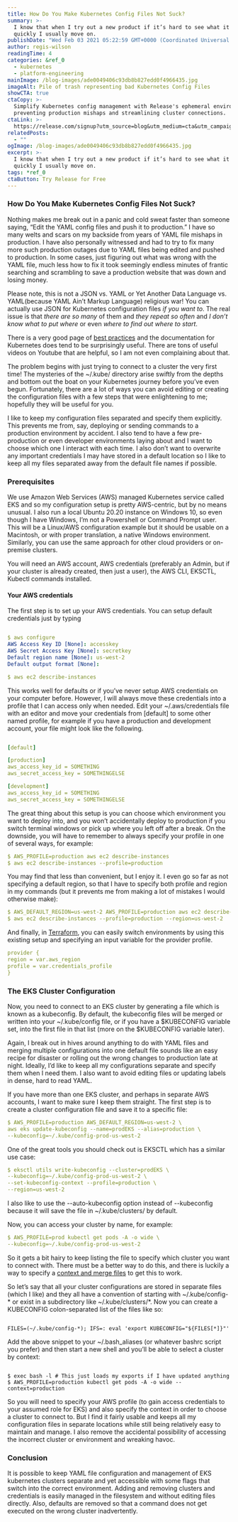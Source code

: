 ```yaml
---
title: How Do You Make Kubernetes Config Files Not Suck?
summary: >-
  I know that when I try out a new product if it’s hard to see what it does
  quickly I usually move on.
publishDate: "Wed Feb 03 2021 05:22:59 GMT+0000 (Coordinated Universal Time)"
author: regis-wilson
readingTime: 4
categories: &ref_0
  - kubernetes
  - platform-engineering
mainImage: /blog-images/ade0049406c93db8b827edd0f4966435.jpg
imageAlt: Pile of trash representing bad Kubernetes Config Files
showCTA: true
ctaCopy: >-
  Simplify Kubernetes config management with Release's ephemeral environments,
  preventing production mishaps and streamlining cluster connections.
ctaLink: >-
  https://release.com/signup?utm_source=blog&utm_medium=cta&utm_campaign=blog-cta&utm_content=how-to-make-kubernetes-config-files-not-suck
relatedPosts:
  - ""
ogImage: /blog-images/ade0049406c93db8b827edd0f4966435.jpg
excerpt: >-
  I know that when I try out a new product if it’s hard to see what it does
  quickly I usually move on.
tags: *ref_0
ctaButton: Try Release for Free
---
```


### How Do You Make Kubernetes Config Files Not Suck?

Nothing makes me break out in a panic and cold sweat faster than someone saying, “Edit the YAML config files and push it to production.” I have so many welts and scars on my backside from years of YAML file mishaps in production. I have also personally witnessed and had to try to fix many more such production outages due to YAML files being edited and pushed to production. In some cases, just figuring out what was wrong with the YAML file, much less how to fix it took seemingly endless minutes of frantic searching and scrambling to save a production website that was down and losing money.

Please note, this is not a JSON vs. YAML or Yet Another Data Language vs. YAML(because YAML Ain’t Markup Language) religious war! You can actually use JSON for Kubernetes configuration files _if you want to_. The real issue is that _there are so many_ of them and _they repeat so often_ and _I don’t know what to put where_ or even _where to find out where to start_.

There is a very good page of [best practices](https://kubernetes.io/docs/concepts/configuration/overview/) and the documentation for Kubernetes does tend to be surprisingly useful. There are tons of useful videos on Youtube that are helpful, so I am not even complaining about that.

The problem begins with just trying to connect to a cluster the very first time! The mysteries of the ~/.kube/ directory arise swiftly from the depths and bottom out the boat on your Kubernetes journey before you’ve even begun. Fortunately, there are a lot of ways you can avoid editing or creating the configuration files with a few steps that were enlightening to me; hopefully they will be useful for you.

I like to keep my configuration files separated and specify them explicitly. This prevents me from, say, deploying or sending commands to a production environment by accident. I also tend to have a few pre-production or even developer environments laying about and I want to choose which one I interact with each time. I also don’t want to overwrite any important credentials I may have stored in a default location so I like to keep all my files separated away from the default file names if possible.

### Prerequisites

We use Amazon Web Services (AWS) managed Kubernetes service called EKS and so my configuration setup is pretty AWS-centric, but by no means unusual. I also run a local Ubuntu 20.20 instance on Windows 10, so even though I have Windows, I’m not a Powershell or Command Prompt user. This will be a Linux/AWS configuration example but it should be usable on a Macintosh, or with proper translation, a native Windows environment. Similarly, you can use the same approach for other cloud providers or on-premise clusters.

You will need an AWS account, AWS credentials (preferably an Admin, but if your cluster is already created, then just a user), the AWS CLI, EKSCTL, Kubectl commands installed.

#### Your AWS credentials

The first step is to set up your AWS credentials. You can setup default credentials just by typing

```yaml

$ aws configure
AWS Access Key ID [None]: accesskey
AWS Secret Access Key [None]: secretkey
Default region name [None]: us-west-2
Default output format [None]:

$ aws ec2 describe-instances

```

This works well for defaults or if you’ve never setup AWS credentials on your computer before. However, I will always move these credentials into a profile that I can access only when needed. Edit your ~/.aws/credentials file with an editor and move your credentials from \[default\] to some other named profile, for example if you have a production and development account, your file might look like the following.

```yaml

[default]

[production]
aws_access_key_id = SOMETHING
aws_secret_access_key = SOMETHINGELSE

[development]
aws_access_key_id = SOMETHING
aws_secret_access_key = SOMETHINGELSE

```

The great thing about this setup is you can choose which environment you want to deploy into, and you won’t accidentally deploy to production if you switch terminal windows or pick up where you left off after a break. On the downside, you will have to remember to always specify your profile in one of several ways, for example:

```yaml
$ AWS_PROFILE=production aws ec2 describe-instances
$ aws ec2 describe-instances --profile=production
```

You may find that less than convenient, but I enjoy it. I even go so far as not specifying a default region, so that I have to specify both profile and region in my commands (but it prevents me from making a lot of mistakes I would otherwise make):

```yaml
$ AWS_DEFAULT_REGION=us-west-2 AWS_PROFILE=production aws ec2 describe-instances
$ aws ec2 describe-instances --profile=production --region=us-west-2
```

And finally, in [Terraform](https://registry.terraform.io/providers/hashicorp/aws/latest/docs#shared-credentials-file), you can easily switch environments by using this existing setup and specifying an input variable for the provider profile.

```yaml
provider {
region = var.aws_region
profile = var.credentials_profile
}
```

### The EKS Cluster Configuration

Now, you need to connect to an EKS cluster by generating a file which is known as a kubeconfig. By default, the kubeconfig files will be merged or written into your ~/.kube/config file, or if you have a $KUBECONFIG variable set, into the first file in that list (more on the $KUBECONFIG variable later).

Again, I break out in hives around anything to do with YAML files and merging multiple configurations into one default file sounds like an easy recipe for disaster or rolling out the wrong changes to production late at night. Ideally, I’d like to keep all my configurations separate and specify them when I need them. I also want to avoid editing files or updating labels in dense, hard to read YAML.

If you have more than one EKS cluster, and perhaps in separate AWS accounts, I want to make sure I keep them straight. The first step is to create a cluster configuration file and save it to a specific file:

```yaml
$ AWS_PROFILE=production AWS_DEFAULT_REGION=us-west-2 \
aws eks update-kubeconfig --name=prodEKS --alias=production \
--kubeconfig=~/.kube/config-prod-us-west-2
```

One of the great tools you should check out is EKSCTL which has a similar use case:

```yaml
$ eksctl utils write-kubeconfig --cluster=prodEKS \
--kubeconfig=~/.kube/config-prod-us-west-2 \
--set-kubeconfig-context --profile=production \
--region=us-west-2
```

I also like to use the --auto-kubeconfig option instead of --kubeconfig because it will save the file in ~/.kube/clusters/<clustername> by default.</clustername>

Now, you can access your cluster by name, for example:

```yaml
$ AWS_PROFILE=prod kubectl get pods -A -o wide \
--kubeconfig=~/.kube/config-prod-us-west-2
```

So it gets a bit hairy to keep listing the file to specify which cluster you want to connect with. There must be a better way to do this, and there is luckily a way to specify a [context and merge files](https://kubernetes.io/docs/concepts/configuration/organize-cluster-access-kubeconfig/#the-kubeconfig-environment-variable) to get this to work.

So let’s say that all your cluster configurations are stored in separate files (which I like) and they all have a convention of starting with ~/.kube/config-\* or exist in a subdirectory like ~/.kube/clusters/\*. Now you can create a KUBECONFIG colon-separated list of the files like so:

```

FILES=(~/.kube/config-*); IFS=: eval 'export KUBECONFIG="${FILES[*]}"'

```

Add the above snippet to your ~/.bash_aliases (or whatever bashrc script you prefer) and then start a new shell and you’ll be able to select a cluster by context:

```

$ exec bash -l # This just loads my exports if I have updated anything
$ AWS_PROFILE=production kubectl get pods -A -o wide --context=production

```

So you will need to specify your AWS profile (to gain access credentials to your assumed role for EKS) and also specify the context in order to choose a cluster to connect to. But I find it fairly usable and keeps all my configuration files in separate locations while still being relatively easy to maintain and manage. I also remove the accidental possibility of accessing the incorrect cluster or environment and wreaking havoc.

### Conclusion

It is possible to keep YAML file configuration and management of EKS kubernetes clusters separate and yet accessible with some flags that switch into the correct environment. Adding and removing clusters and credentials is easily managed in the filesystem and without editing files directly. Also, defaults are removed so that a command does not get executed on the wrong cluster inadvertently.
